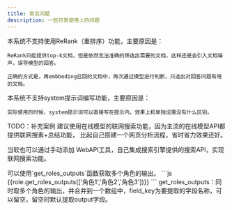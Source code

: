 ```yaml
---
title: 常见问题
description: 一些日常使用上的问题
---
```




<Accordions>
  <Accordion id="faq-rerank" title="如何使用ReRank模型？">
    本系统不支持使用ReRank（重排序）功能，主要原因是：

    ReRank只能提供top-k文档，但是依然无法准确的筛选出需要的文档，这样还是会引入文档噪声，误导模型的回答。

    正确的方式是，再embbeding召回的文档中，再次通过模型进行判断，只选出对回答问题有用的文档。
  </Accordion>
  <Accordion id="faq-rerank" title="如何编写大模型的system提示词？">
    本系统不支持system提示词编写功能，主要原因是：

    实际使用的时候，system提示词可以直接写在提示内，效果上和单独设置没有什么区别。
  </Accordion>
  
  <Accordion id="faq-rerank" title="如何在流程结束后输出json而不是纯文本？">
TODO：补充案例
  </Accordion>

  <Accordion id="faq-rerank" title="为什么没有联网搜索工具？">
  建议使用在线模型的联网搜索功能，因为主流的在线模型API都提供联网搜素+总结功能，
  比起自己搭建一个网页分析流程，省时省力效果还好。

  当软也可以通过手动添加 WebAPI工具，自己集成搜索引擎提供的搜索API，实现联网搜索功能。
  </Accordion>

  
  <Accordion id="faq-rerank" title="获取多个上游节点的输出？">
  可以使用`get_roles_outputs`函数获取多个角色的输出。
  ```js
  {{role.get_roles_outputs(['角色1','角色2','角色3'])}}
  ```
  get_roles_outputs：同时取多个角色的输出，并合并到一个数组中，field_key为要提取的字段名称，可以留空，留空时默认提取output字段。
  </Accordion>

</Accordions>

